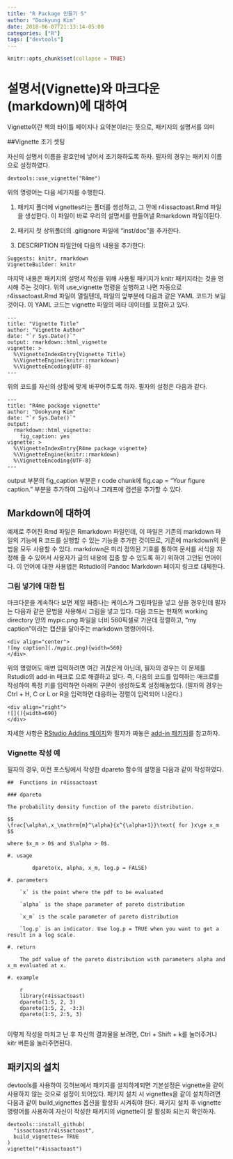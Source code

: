 ---
title: "R Package 만들기 5"
author: "Dookyung Kim"
date: 2018-06-07T21:13:14-05:00
categories: ["R"]
tags: ["devtools"]
---

```{r setup, include=FALSE}
knitr::opts_chunk$set(collapse = TRUE)
```

# 설명서(Vignette)와 마크다운(markdown)에 대하여

Vignette이란 책의 타이틀 페이지나 요약본이라는 뜻으로, 패키지의 설명서를 의미


##Vignette 초기 셋팅

자신의 설명서 이름을 괄호안에 넣어서 초기화하도록 하자. 
필자의 경우는 패키지 이름으로 설정하였다.

```
devtools::use_vignette("R4me")
```

위의 명령어는 다음 세가지를 수행한다.

1. 패키지 폴더에 vignettes라는 폴더를 생성하고, 그 안에 r4issactoast.Rmd 파일을 생성한다. 이 파일이 바로 우리의 설명서를 만들어낼 Rmarkdown 파일이된다.

1. 패키지 첫 상위폴더의 .gitignore 파일에 “inst/doc”을 추가한다.

1. DESCRIPTION 파일안에 다음의 내용을 추가한다:
```
Suggests: knitr, rmarkdown
VignetteBuilder: knitr
```

마지막 내용은 패키지의 설명서 작성을 위해 사용될 패키지가 knitr 패키지라는 것을 명시해 주는 것이다. 위의 use_vignette 명령을 실행하고 나면 자동으로 r4issactoast.Rmd 파일이 열릴텐데, 파일의 앞부분에 다음과 같은 YAML 코드가 보일 것이다. 이 YAML 코드는 vignette 파일의 메타 데이터를 포함하고 있다.

```
---
title: "Vignette Title"
author: "Vignette Author"
date: "`r Sys.Date()`"
output: rmarkdown::html_vignette
vignette: >
  %\VignetteIndexEntry{Vignette Title}
  %\VignetteEngine{knitr::rmarkdown}
  %\VignetteEncoding{UTF-8}
---
```

위의 코드를 자신의 상황에 맞게 바꾸어주도록 하자. 필자의 설정은 다음과 같다.
```
---
title: "R4me package vignette"
author: "Dookyung Kim"
date: "`r Sys.Date()`"
output: 
  rmarkdown::html_vignette:
    fig_caption: yes
vignette: >
  %\VignetteIndexEntry{R4me package vignette}
  %\VignetteEngine{knitr::rmarkdown}
  %\VignetteEncoding{UTF-8}
---
```

output 부분의 fig_caption 부분은 r code chunk에 fig.cap = "Your figure caption." 부분을 추가하여 그림이나 그래프에 캡션을 추가할 수 있다.


## Markdown에 대하여

예제로 주어진 Rmd 파일은 Rmarkdown 파일인데, 이 파일은 기존의 markdown 파일의 기능에 R 코드를 실행할 수 있는 기능을 추가한 것이므로, 기존에 markdown의 문법을 모두 사용할 수 있다. markdown은 미리 정의된 기호를 통하여 문서를 서식을 지정해 줄 수 있어서 사용자가 글의 내용에 집중 할 수 있도록 하기 위하여 고안된 언어이다. 이 언어에 대한 사용법은 Rstudio의 Pandoc Markdown 페이지 링크로 대체한다.

### 그림 넣기에 대한 팁

마크다운을 계속하다 보면 제일 짜증나는 케이스가 그림파일을 넣고 싶을 경우인데 필자는 다음과 같은 문법을 사용해서 그림을 넣고 있다. 다음 코드는 현재의 working directory 안의 mypic.png 파일을 너비 560픽셀로 가운데 정렬하고, “my caption”이라는 캡션을 달아주는 markdown 명령어이다.

```
<div align="center">
![my caption](./mypic.png){width=560}
</div>
```

위의 명령어도 매번 입력하려면 여간 귀찮은게 아닌데, 필자의 경우는 이 문제를 Rstudio의 add-in 매크로 으로 해결하고 있다. 즉, 다음의 코드를 입력하는 매크로를 작성하여 특정 키를 입력하면 아래의 구문이 생성하도록 설정해놓았다. (필자의 경우는 Ctrl + H, C or L or R을 입력하면 대응하는 정렬이 입력되어 나온다.)

```
<div align="right">
![](){width=690}
</div>
```

자세한 사항은 [RStudio Addins 페이지](https://rstudio.github.io/rstudioaddins/)와 필자가 짜놓은 [add-in 패키지](https://github.com/issactoast/toolbox4issactoast)를 참고하자.

### Vignette 작성 예

필자의 경우, 이전 포스팅에서 작성한 dpareto 함수의 설명을 다음과 같이 작성하였다.

```
##  Functions in r4issactoast

### dpareto

The probability density function of the pareto distribution.

$$
\frac{\alpha\,x_\mathrm{m}^\alpha}{x^{\alpha+1}}\text{ for }x\ge x_m
$$

where $x_m > 0$ and $\alpha > 0$.

#. usage
        
        dpareto(x, alpha, x_m, log.p = FALSE)

#. parameters

    `x` is the point where the pdf to be evaluated
    
    `alpha` is the shape parameter of pareto distribution
    
    `x_m` is the scale parameter of pareto distribution
    
    `log.p` is an indicator. Use log.p = TRUE when you want to get a result in a log scale.

#. return

    The pdf value of the pareto distribution with parameters alpha and x_m evaluated at x.
    
#. example
    
    r
    library(r4issactoast)
    dpareto(1:5, 2, 3)
    dpareto(1:5, 2, -3:3)
    dpareto(1:5, 2:5, 3)
    
```    
    
이렇게 작성을 마치고 난 후 자신의 결과물을 보려면, Ctrl + Shift + k를 눌러주거나 kitr 버튼을 눌러주면된다.


## 패키지의 설치

devtools를 사용하여 깃허브에서 패키지를 설치하게되면 기본설정은 vignette을 같이 사용하지 않는 것으로 설정이 되어있다. 패키지 설치 시 vignettes을 같이 설치하려면 다음과 같이 build_vignettes 옵션을 활성화 시켜줘야 한다. 패키지 설치 후 vignette 명령어를 사용하여 자신이 작성한 패키지의 vignette이 잘 활성화 되는지 확인하자.

```
devtools::install_github(
  "issactoast/r4issactoast",
  build_vignettes= TRUE
)
vignette("r4issactoast")
```
